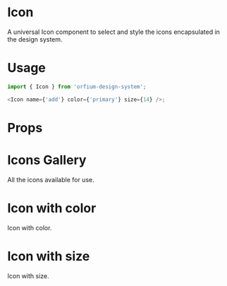 
<Meta title="Design System|Icon" component={Icon} />

# Icon

A universal Icon component to select and style the icons encapsulated in the design system.

# Usage

```js
import { Icon } from 'orfium-design-system';

<Icon name={'add'} color={'primary'} size={14} />;
```

# Props

<Props of={Icon} />

# Icons Gallery

All the icons available for use.

<Preview>
  <Story name="Icons Gallery">
    <Stack>
        <PresentComponent name={'add'}>
            <Icon name={'add'} />
        </PresentComponent>
        <PresentComponent name={'fatArrowDown'}>
            <Icon name={'fatArrowDown'} />
        </PresentComponent>
        <PresentComponent name={'arrowDown'}>
            <Icon name={'arrowDown'} />
        </PresentComponent>
        <PresentComponent name={'check'}>
            <Icon name={'check'} />
        </PresentComponent>
        <PresentComponent name={'minus'}>
            <Icon name={'minus'} />
        </PresentComponent>
        <PresentComponent name={'arrowLeft'}>
            <Icon name={'arrowLeft'} />
        </PresentComponent>
        <PresentComponent name={'arrowRight'}>
            <Icon name={'arrowRight'} />
        </PresentComponent>
        <PresentComponent name={'arrowToRight'}>
            <Icon name={'arrowToRight'} />
        </PresentComponent>
        <PresentComponent name={'arrowToLeft'}>
            <Icon name={'arrowToLeft'} />
        </PresentComponent>
        <PresentComponent name={'ancient'}>
            <Icon name={'ancient'} />
        </PresentComponent>
        <PresentComponent name={'expenses'}>
            <Icon name={'expenses'} />
        </PresentComponent>
        <PresentComponent name={'financialChart'}>
            <Icon name={'financialChart'} />
        </PresentComponent>
        <PresentComponent name={'globalItem'}>
            <Icon name={'globalItem'} />
        </PresentComponent>
        <PresentComponent name={'income'}>
            <Icon name={'income'} />
        </PresentComponent>
        <PresentComponent name={'linked'}>
            <Icon name={'linked'} />
        </PresentComponent>
        <PresentComponent name={'musicNote'}>
            <Icon name={'musicNote'} />
        </PresentComponent>
        <PresentComponent name={'percentage'}>
            <Icon name={'percentage'} />
        </PresentComponent>
        <PresentComponent name={'restore'}>
            <Icon name={'restore'} />
        </PresentComponent>
        <PresentComponent name={'searchMusic'}>
            <Icon name={'searchMusic'} />
        </PresentComponent>
        <PresentComponent name={'searchThunder'}>
            <Icon name={'searchThunder'} />
        </PresentComponent>
        <PresentComponent name={'stamp'}>
            <Icon name={'stamp'} />
        </PresentComponent>
        <PresentComponent name={'thunder'}>
            <Icon name={'thunder'} />
        </PresentComponent>
        <PresentComponent name={'timeOut'}>
            <Icon name={'timeOut'} />
        </PresentComponent>
        <PresentComponent name={'training'}>
            <Icon name={'training'} />
        </PresentComponent>
        <PresentComponent name={'trophy'}>
            <Icon name={'trophy'} />
        </PresentComponent>
        <PresentComponent name={'user'}>
            <Icon name={'user'} />
        </PresentComponent>
        <PresentComponent name={'youtube'}>
            <Icon name={'youtube'} />
        </PresentComponent>
        <PresentComponent name={'ticTacToeArrow'}>
            <Icon name={'ticTacToeArrow'} />
        </PresentComponent>
        <PresentComponent name={'hourglass'}>
            <Icon name={'hourglass'} />
        </PresentComponent>
        <PresentComponent name={'checkedList'}>
            <Icon name={'checkedList'} />
        </PresentComponent>
        <PresentComponent name={'keyword'}>
            <Icon name={'keyword'} />
        </PresentComponent>
    </Stack>
  </Story>
</Preview>

# Icon with color

Icon with color.

<Preview>
  <Story name="Icon with color">
    <Stack>
       <PresentComponent name={'primary'}>
        <Icon name={'add'} color={'primary'} />
       </PresentComponent>
       <PresentComponent name={'secondary'}>
         <Icon name={'add'} color={'secondary'} />
       </PresentComponent>
       <PresentComponent name={'success'}>
         <Icon name={'add'} color={'success'} />
       </PresentComponent>
       <PresentComponent name={'error'}>
         <Icon name={'add'} color={'error'} />
       </PresentComponent>
       <PresentComponent name={'info'}>
         <Icon name={'add'} color={'info'} />
       </PresentComponent>
       <PresentComponent name={'warning'}>
         <Icon name={'add'} color={'warning'} />
       </PresentComponent>
       <PresentComponent name={'branded1'}>
         <Icon name={'add'} color={'branded1'} />
       </PresentComponent>
       <PresentComponent name={'branded2'}>
         <Icon name={'add'} color={'branded2'} />
       </PresentComponent>
    </Stack>
  </Story>
</Preview>


# Icon with size

Icon with size.

<Preview>
  <Story name="Icon with size">
    <Stack>
       <PresentComponent name={'default'}>
         <Icon name={'add'} />
       </PresentComponent>
       <PresentComponent name={'20'}>
         <Icon name={'add'} size={20} />
       </PresentComponent>
       <PresentComponent name={'46'}>
         <Icon name={'add'} size={46} />
       </PresentComponent>
    </Stack>
  </Story>
</Preview>
